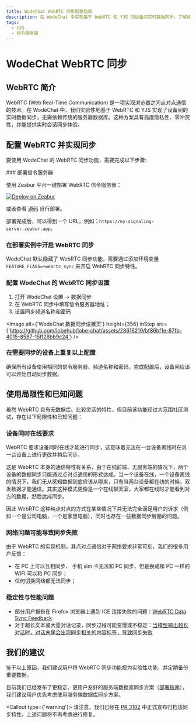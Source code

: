 ```yaml
---
title: WodeChat WebRTC 同步配置指南
description: 在 WodeChat 中实现基于 WebRTC 和 YJS 的设备间实时数据同步。了解如何配置 WebRTC 并开启同步功能，以及使用局限性和已知问题。
tags:
  - YJS
  - 信令服务器
---
```


# WodeChat WebRTC 同步

## WebRTC 简介

WebRTC (Web Real-Time Communication) 是一项实现浏览器之间点对点通信的技术。在 WodeChat 中，我们实验性地基于 WebRTC 和 YJS 实现了设备间的实时数据同步，无需依赖传统的服务器数据库。这种方案具有高度隐私性、零冲突性，并能提供实时会话同步体验。

## 配置 WebRTC 并实现同步

要使用 WodeChat 的 WebRTC 同步功能，需要完成以下步骤:

<Steps>
  ### 部署信令服务器

  使用 Zeabur 平台一键部署 WebRTC 信令服务器：

  [![Deploy on Zeabur](https://zeabur.com/button.svg)](https://zeabur.com/templates/MY0JZG?referralCode=arvinxx)

  或者查看 [源码](https://github.com/lobehub/y-webrtc-signaling) 自行部署。

  部署完成后，可以得到一个 URL，例如：`https://my-signaling-server.zeabur.app`。

  ### 在部署实例中开启 WebRTC 同步

  WodeChat 默认隐藏了 WebRTC 同步功能，需要通过添加环境变量 `FEATURE_FLAGS=+webrtc_sync` 来开启 WebRTC 同步特性。

  ### 配置 WodeChat 的 WebRTC 同步设置

  1. 打开 WodeChat 设置 -> 数据同步
  2. 在 WebRTC 同步中填写信令服务器地址；
  3. 设置同步频道名称和密码

  <Image alt={'WodeChat 数据同步设置页'} height={356} inStep src={'https://github.com/lobehub/lobe-chat/assets/28616219/bf86bf1e-87fb-4015-8587-15ff28bb9c24'} />

  ### 在需要同步的设备上重复以上配置

  确保所有设备使用相同的信令服务器、频道名称和密码，完成配置后，设备间应该可以开始自动同步数据。
</Steps>

## 使用局限性和已知问题

虽然 WebRTC 具有无数据库、比较灵活的特性，但目前该功能经过大范围社区测试，存在以下局限性和已知问题：

### 设备同时在线要求

WebRTC 要求设备同时在线才能进行同步，这意味着无法在一台设备离线时在另一台设备上进行更改并稍后同步。

这是 WebRTC 本身的通信特性有关系，由于在纯前端、无服务端的情况下，两个设备的数据同步只能通过点对点通信的形式达成。当一个设备在线，一个设备离线的情况下，我们无从感知数据到底应该从哪来，只有当两台设备都在线的时候，双发数据才能通信。其实这种模式更像是一个在线聊天室，大家都在线时才能看到对方的数据，然后达成同步。

因此 WebRTC 这种纯点对点的方式在某些情况下并无法完全满足用户的诉求（例如一个是公司电脑，一个是家里电脑），同时也存在一些数据同步层面的问题。

### 网络问题可能导致同步失败

由于 WebRTC 的实现机制，其点对点通信对于网络要求非常苛刻，我们的很多用户反馈：

- 在 PC 上可以互相同步、 手机 sim 卡无法和 PC 同步、但是换成和 PC 一样的 WIFI 可以和 PC 同步；
- 任何切换网络都无法同步；

### 稳定性与性能问题

- 部分用户报告在 Firefox 浏览器上遇到 ICE 连接失败的问题：[WebRTC Data Sync Feedback](https://github.com/lobehub/lobe-chat/issues/1683#issuecomment-2094745907)
- 对于超长文本或大量对话记录，同步过程可能变慢或不稳定：[当模型输出超长对话时，对话末尾会出现同步相关的内容标签，导致同步失败](https://github.com/lobehub/lobe-chat/issues/1962)

## 我们的建议

鉴于以上原因，我们建议用户将 WebRTC 同步功能视为实验性功能，并定期备份重要数据。

目前我们已经发布了更稳定、更用户友好的服务端数据库同步方案（[部署指南](/zh/docs/self-hosting/advanced/server-database)），我们建议用户优先考虑使用服务端数据库同步方案。

<Callout type={'warning'}>
  请注意，我们已经在 [PR 3182](https://github.com/lobehub/lobe-chat/pull/3182)
  中正式宣布归档该同步特性，上述问题将不再考虑进行修复。
</Callout>
